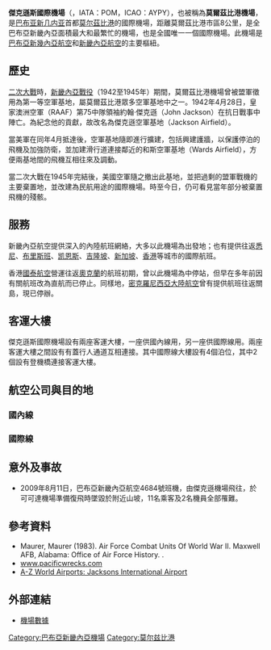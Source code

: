 {{noteTA
|G1 = TO
}}
{{Infobox airport
| name             = 傑克遜斯國際機場
| nativename       = {{lang|en|Jacksons International Airport}}
| image            = Port Moresby Intl Airport 2008.jpg
| type             = 民航
| operator         = [[巴布亚新几内亚|巴布亞新畿內亞]]政府
| opened           = 
| city-served      = [[莫尔茲比港|莫尔茲比港]]
| distance_to_city = 8公里
| elevation-m      = 38
| coordinates      = {{coord|09|26|36|S|147|13|12|E|type:airport|display=inline,title}}
| IATA             = POM
| ICAO             = AYPY
| r1-number        = 14L/32R
| r1-length-f      = 9,022
| r1-length-m      = 2,750
| r1-surface       = [[沥青|沥青]]
}}
'''傑克遜斯國際機場'''（{{lang-en|Jacksons International Airport}}，IATA：POM，ICAO：AYPY），也被稱為'''莫爾茲比港機場'''，是[[巴布亚新几内亚|巴布亚新几内亚]]首都[[莫尔茲比港|莫尔茲比港]]的國際機場，距離莫爾茲比港市區8公里，是全巴布亞新畿內亞面積最大和最繁忙的機場，也是全國唯一一個國際機場。此機場是[[巴布亞新幾內亞航空|巴布亞新幾內亞航空]]和[[新畿內亞航空|新畿內亞航空]]的主要樞紐。

== 歷史 ==
[[第二次世界大战|二次大戰]]時，[[新幾內亞戰役|新畿內亞戰役]]（1942至1945年）期間，莫爾茲比港機場曾被盟軍徵用為第一等空軍基地，屬莫爾茲比港眾多空軍基地中之一。1942年4月28日，皇家澳洲空軍（RAAF）第75中隊領袖約翰·傑克遜（John Jackson）在抗日戰事中陣亡。為紀念他的貢獻，故改名為傑克遜空軍基地（Jackson Airfield）。

當美軍在同年4月抵達後，空軍基地隨即進行擴建，包括興建護牆，以保護停泊的飛機及加強防衛，並加建滑行道連接鄰近的和斯空軍基地（Wards Airfield），方便兩基地間的飛機互相往來及調動。

當二次大戰在1945年完結後，美國空軍隨之撤出此基地，並把過剩的盟軍戰機的主要棄置地，並改建為民航用途的國際機場。時至今日，仍可看見當年部分被棄置飛機的殘骸。

== 服務 ==
新畿內亞航空提供深入的內陸航班網絡，大多以此機場為出發地；也有提供往返[[悉尼|悉尼]]、[[布里斯班|布里斯班]]、[[凯恩斯_(昆士兰州)|凯恩斯]]、[[吉隆坡|吉隆坡]]、[[新加坡|新加坡]]、[[香港|香港]]等城市的國際航班。

香港[[國泰航空|國泰航空]]營運往返[[奧克蘭_(新西蘭)|奧克蘭]]的航班初期，曾以此機場為中停站，但早在多年前因有關航班改為直航而已停止。同樣地，[[密克羅尼西亞大陸航空|密克羅尼西亞大陸航空]]曾有提供航班往返關島，現已停辦。

== 客運大樓 ==
傑克遜斯國際機場設有兩座客運大樓，一座供國內線用，另一座供國際線用。兩座客運大樓之間設有有蓋行人通道互相連接。其中國際線大樓設有4個泊位，其中2個設有登機橋連接客運大樓。

== 航空公司與目的地 ==
=== 國內線 ===
{{Airport-dest-list
|{{flagicon|PNG}} [[巴布亞新幾內亞航空|巴布亞新幾內亞航空]]|Daru、Fane、Alotau、Itokama、Kerema、Kokoda、Lae、Losuia、Moro、Misima Island、Ononge、Popondetta、Tapini、Tufi、Wanigela、Woitape
|{{flagicon|PNG}} [[新畿內亞航空|新畿內亞航空]]|Alotau、Buka、Daru、Goroka、Hoskins、Kavieng、Kerema、Kiunga、Kundiawa、Lae、Lihir Island、Madang、Manus Island、Mendi、Mount Hagen、Popondetta、Rabaul、Tabubil、Tari、Vanimo、Wapenamanda、Wewak
}}

=== 國際線 ===
{{Airport-dest-list
|{{flagicon|PNG}} [[巴布亞新幾內亞航空|巴布亞新幾內亞航空]]|[[凱恩斯國際機場|凱恩斯]]
|{{flagicon|PNG}} [[新幾內亞航空|新幾內亞航空]]|[[雪梨國際機場|雪梨]]、[[布里斯本國際機場|布里斯本]]、[[凱恩斯國際機場|凱恩斯]]、[[樟宜國際機場|新加坡]]、[[吉隆坡國際機場|吉隆坡]]、[[艾奎諾國際機場|馬尼拉]]、[[楠迪國際機場|楠迪]]、[[霍尼亞拉國際機場|霍尼亞拉]]、[[香港國際機場|香港]]、[[楚克國際機場|楚克]]
|{{flagicon|AUS}} [[澳洲航空|澳洲航空]]|[[布里斯本國際機場|布里斯本]]
|{{flagicon|AUS}} [[維珍澳洲航空|維珍澳洲航空]]|[[布里斯本國際機場|布里斯本]]
|{{flagicon|IDN}} {{tsl|en|Merpati Nusantara Airlines|}}|[[馬老奇|馬老奇]]
}}

== 意外及事故 ==
* 2009年8月11日，巴布亞新畿內亞航空4684號班機，由傑克遜機場飛往{{tsl|en|Kokoda Airport|可可達機場}}，於可可達機場準備復飛時墜毀於附近山坡，11名乘客及2名機員全部罹難。

== 參考資料 ==
{{Reflist}}
* Maurer, Maurer (1983). Air Force Combat Units Of World War II. Maxwell AFB, Alabama: Office of Air Force History. {{ISBN|0-89201-092-4}}.
* [http://www.pacificwrecks.com www.pacificwrecks.com] {{Wayback|url=http://www.pacificwrecks.com/ |date=20060708005716 }}
* [http://www.azworldairports.com/airports/a2275pom.cfm A-Z World Airports: Jacksons International Airport] {{Wayback|url=http://www.azworldairports.com/airports/a2275pom.cfm |date=20180506022714 }}

== 外部連結 ==
* [https://web.archive.org/web/20110516155040/http://worldaerodata.com/wad.cgi?id=PP40249&sch=AYPY 機場數據]

[[Category:巴布亞新畿內亞機場|Category:巴布亞新畿內亞機場]]
[[Category:莫尔兹比港|Category:莫尔兹比港]]